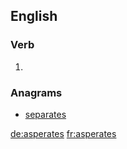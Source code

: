 ==English==

===Verb===
{{head|en|verb form}}

# {{en-third-person singular of|asperate}}

===Anagrams===
* [[separates#English|separates]]

[[de:asperates]]
[[fr:asperates]]